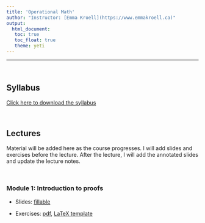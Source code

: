 ```yaml
---
title: 'Operational Math'
author: "Instructor: [Emma Kroell](https://www.emmakroell.ca)"
output: 
  html_document:
   toc: true
   toc_float: true
   theme: yeti
---
```


---

<br>

## Syllabus

[Click here to download the syllabus](Math/syllabus/syllabus_operational_math.pdf)

<br>

## Lectures

Material will be added here as the course progresses. I will add slides and exercises before the lecture. After the lecture, I will add the annotated slides and update the lecture notes. 

<!-- Note: I will comment these in as the course progresses. Before each lecture students will have access to the slides with blanks as well as the exercises (either a pdf or a tex file they can fill in). After each lecture I will add the filled-in slides (I will hand-write during the lecture) and update the lecture notes -->

<!--
You may download the [lecture notes](Math/lecture_notes/math_notes.pdf), which will be updated after each lecture.
-->


<br>

### Module 1: Introduction to proofs

- Slides: [fillable](Math/module1/slides.pdf) <!--, [filled](Math/module1/slides_filled.pdf)-->

- Exercises: [pdf](Math/module1/exercises.pdf), [LaTeX template](Math/module1/exercises.tex)


<!--
<br>
### Module 2: Set theory

Slides: [blank](Math/module2/slides.pdf)--><!--, [filled](Math/module2/slides_filled.pdf)-->
<!--
Exercises: [pdf](Math/module2/exercises.pdf), [LaTeX](Math/module2/exercises.tex) -->

<!--
<br>
### Module 3: Metric spaces and sequences I

Slides: [blank](Math/module3/slides.pdf)--><!--, [filled](Math/module3/slides_filled.pdf)-->
<!--
Exercises: [pdf](Math/module3/exercises.pdf), [LaTeX](Math/module3/exercises.tex) -->


<!--
<br>
### Module 4: Metric spaces and sequences II

Slides: [blank](Math/module4/slides.pdf)--><!--, [filled](Math/module4/slides_filled.pdf)-->
<!--
Exercises: [pdf](Math/module4/exercises.pdf), [LaTeX](Math/module4/exercises.tex) -->

<!--
<br>
### Module 5: Topology

Slides: [blank](Math/module5/slides.pdf)--><!--, [filled](Math/module5/slides_filled.pdf)-->
<!--
Exercises: [pdf](Math/module5/exercises.pdf), [LaTeX](Math/module5/exercises.tex) -->


<!--
<br>
### Module 6: Linear algebra I

Slides: [blank](Math/module6/slides.pdf)--><!--, [filled](Math/module6/slides_filled.pdf)-->
<!--
Exercises: [pdf](Math/module6/exercises.pdf), [LaTeX](Math/module6/exercises.tex) -->


<!--
<br>
### Module 7: Linear algebra II

Slides: [blank](Math/module7/slides.pdf)--><!--, [filled](Math/module7/slides_filled.pdf)-->
<!--
Exercises: [pdf](Math/module7/exercises.pdf), [LaTeX](Math/module7/exercises.tex) -->

<!--
<br>
### Module 8: Linear algebra III

Slides: [blank](Math/module8/slides.pdf)--><!--, [filled](Math/module8/slides_filled.pdf)-->
<!--
Exercises: [pdf](Math/module8/exercises.pdf), [LaTeX](Math/module8/exercises.tex) -->


<!--
<br>
### Module 9: Differentiation and integration

Slides: [blank](Math/module9/slides.pdf)--><!--, [filled](Math/module9/slides_filled.pdf)-->
<!--
Exercises: [pdf](Math/module9/exercises.pdf), [LaTeX](Math/module9/exercises.tex) -->

<!--
<br>
### Module 10: Multivariable calculus

Slides: [blank](Math/module10/slides.pdf)--><!--, [filled](Math/module10/slides_filled.pdf)-->
<!--
Exercises: [pdf](Math/module10/exercises.pdf), [LaTeX](Math/module10/exercises.tex) -->






